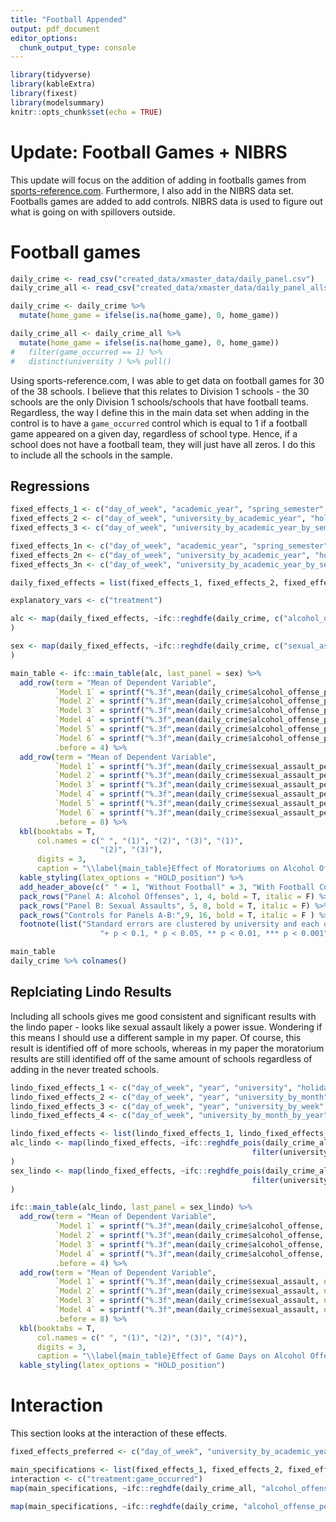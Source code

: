 ```yaml
---
title: "Football Appended"
output: pdf_document
editor_options: 
  chunk_output_type: console
---
```


```r
library(tidyverse)
library(kableExtra)
library(fixest)
library(modelsummary)
knitr::opts_chunk$set(echo = TRUE)
```

# Update: Football Games + NIBRS

This update will focus on the addition of adding in footballs games from [sports-reference.com](sports-reference.com). Furthermore, I also add in the NIBRS data set. Footballs games are added to add controls. NIBRS data is used to figure out what is going on with spillovers outside.

# Football games

```r
daily_crime <- read_csv("created_data/xmaster_data/daily_panel.csv")
daily_crime_all <- read_csv("created_data/xmaster_data/daily_panel_allschools.csv")

daily_crime <- daily_crime %>% 
  mutate(home_game = ifelse(is.na(home_game), 0, home_game)) 

daily_crime_all <- daily_crime_all %>% 
  mutate(home_game = ifelse(is.na(home_game), 0, home_game)) 
#   filter(game_occurred == 1) %>% 
#   distinct(university ) %>% pull()
```

Using sports-reference.com, I was able to get data on football games for 30 of the 38 schools. I believe that this relates to Division 1 schools - the 30 schools are the only Division 1 schools/schools that have football teams. Regardless, the way I define this in the main data set when adding in the control is to have a `game_occurred` control which is equal to 1 if a football game appeared on a given day, regardless of school type. Hence, if a school does not have a football team, they will just have all zeros. I do this to include all the schools in the sample. 

## Regressions
```r
fixed_effects_1 <- c("day_of_week", "academic_year", "spring_semester", "university", "holiday")
fixed_effects_2 <- c("day_of_week", "university_by_academic_year", "holiday", "spring_semester")
fixed_effects_3 <- c("day_of_week", "university_by_academic_year_by_semester", "holiday",  "spring_semester")

fixed_effects_1n <- c("day_of_week", "academic_year", "spring_semester", "university", "holiday", "game_occurred")
fixed_effects_2n <- c("day_of_week", "university_by_academic_year", "holiday", "spring_semester", "game_occurred")
fixed_effects_3n <- c("day_of_week", "university_by_academic_year_by_semester", "holiday",  "spring_semester", "game_occurred")

daily_fixed_effects = list(fixed_effects_1, fixed_effects_2, fixed_effects_3, fixed_effects_1n, fixed_effects_2n, fixed_effects_3n)

explanatory_vars <- c("treatment")
```


```r
alc <- map(daily_fixed_effects, ~ifc::reghdfe(daily_crime, c("alcohol_offense_per25"),explanatory_vars, ., "university")
)

sex <- map(daily_fixed_effects, ~ifc::reghdfe(daily_crime, c("sexual_assault_per25"),explanatory_vars, ., "university")
)
```


```r
main_table <- ifc::main_table(alc, last_panel = sex) %>% 
  add_row(term = "Mean of Dependent Variable", 
          `Model 1` = sprintf("%.3f",mean(daily_crime$alcohol_offense_per25, na.rm = T)),
          `Model 2` = sprintf("%.3f",mean(daily_crime$alcohol_offense_per25, na.rm = T)),
          `Model 3` = sprintf("%.3f",mean(daily_crime$alcohol_offense_per25, na.rm = T)),
          `Model 4` = sprintf("%.3f",mean(daily_crime$alcohol_offense_per25, na.rm = T)),
          `Model 5` = sprintf("%.3f",mean(daily_crime$alcohol_offense_per25, na.rm = T)),
          `Model 6` = sprintf("%.3f",mean(daily_crime$alcohol_offense_per25, na.rm = T)),
          .before = 4) %>% 
  add_row(term = "Mean of Dependent Variable", 
          `Model 1` = sprintf("%.3f",mean(daily_crime$sexual_assault_per25, na.rm = T)),
          `Model 2` = sprintf("%.3f",mean(daily_crime$sexual_assault_per25, na.rm = T)),
          `Model 3` = sprintf("%.3f",mean(daily_crime$sexual_assault_per25, na.rm = T)),
          `Model 4` = sprintf("%.3f",mean(daily_crime$sexual_assault_per25, na.rm = T)),
          `Model 5` = sprintf("%.3f",mean(daily_crime$sexual_assault_per25, na.rm = T)),
          `Model 6` = sprintf("%.3f",mean(daily_crime$sexual_assault_per25, na.rm = T)),
          .before = 8) %>% 
  kbl(booktabs = T, 
      col.names = c(" ", "(1)", "(2)", "(3)", "(1)", 
                    "(2)", "(3)"),
      digits = 3,
      caption = "\\label{main_table}Effect of Moratoriums on Alcohol Offenses and Sexual Assaults (OLS).") %>% 
  kable_styling(latex_options = "HOLD_position") %>% 
  add_header_above(c(" " = 1, "Without Football" = 3, "With Football Controls" = 3)) %>% 
  pack_rows("Panel A: Alcohol Offenses", 1, 4, bold = T, italic = F) %>%
  pack_rows("Panel B: Sexual Assaults", 5, 8, bold = T, italic = F) %>% 
  pack_rows("Controls for Panels A-B:",9, 16, bold = T, italic = F ) %>% 
  footnote(list("Standard errors are clustered by university and each offense is defined as per-25000 enrolled students. Weekends consist of Fridays, Saturdays, and Sundays. Weekdays consist of Monday through Thursday. Holiday controls include controls for Veterans Day, Thanksgiving, Labor Day, Halloween, and MLK Day. Christmas/New Years/July 4th are not included since these holiday's are not on any university's academic calendar. A moratorium is a temporary halt on fraternity-related activities with alcohol. Specification (2) is the preferred specification due to the flexibility of the fixed effects and the conservativeness of the estimates.",
                    "+ p < 0.1, * p < 0.05, ** p < 0.01, *** p < 0.001"), threeparttable = T)
```

```r
main_table
daily_crime %>% colnames()
```

## Replciating Lindo Results

Including all schools gives me good consistent and significant results with the lindo paper - looks like sexual assault likely a power issue. Wondering if this means I should use a different sample in my paper. Of course, this result is identified off of more schools, whereas in my paper the moratorium results are still identified off of the same amount of schools regardless of adding in the never treated schools. 
```r
lindo_fixed_effects_1 <- c("day_of_week", "year", "university", "holiday")
lindo_fixed_effects_2 <- c("day_of_week", "year", "university_by_month", "holiday")
lindo_fixed_effects_3 <- c("day_of_week", "year", "university_by_week", "holiday")
lindo_fixed_effects_4 <- c("day_of_week", "university_by_month_by_year", "holiday")

lindo_fixed_effects <- list(lindo_fixed_effects_1, lindo_fixed_effects_2, lindo_fixed_effects_3, lindo_fixed_effects_4)
alc_lindo <- map(lindo_fixed_effects, ~ifc::reghdfe_pois(daily_crime_all %>% 
                                                      filter(university %in% ifc::moratorium_schools() | university %in% ifc::never_treated_no_death()), c("alcohol_offense_per25"),"game_occurred", ., "university")
)
sex_lindo <- map(lindo_fixed_effects, ~ifc::reghdfe_pois(daily_crime_all %>% 
                                                      filter(university %in% ifc::moratorium_schools() | university %in% ifc::never_treated_no_death()), c("sexual_assault_per25"),"game_occurred", ., "university")
)

ifc::main_table(alc_lindo, last_panel = sex_lindo) %>% 
  add_row(term = "Mean of Dependent Variable", 
          `Model 1` = sprintf("%.3f",mean(daily_crime$alcohol_offense, na.rm = T)),
          `Model 2` = sprintf("%.3f",mean(daily_crime$alcohol_offense, na.rm = T)),
          `Model 3` = sprintf("%.3f",mean(daily_crime$alcohol_offense, na.rm = T)),
          `Model 4` = sprintf("%.3f",mean(daily_crime$alcohol_offense, na.rm = T)),
          .before = 4) %>% 
  add_row(term = "Mean of Dependent Variable", 
          `Model 1` = sprintf("%.3f",mean(daily_crime$sexual_assault, na.rm = T)),
          `Model 2` = sprintf("%.3f",mean(daily_crime$sexual_assault, na.rm = T)),
          `Model 3` = sprintf("%.3f",mean(daily_crime$sexual_assault, na.rm = T)),
          `Model 4` = sprintf("%.3f",mean(daily_crime$sexual_assault, na.rm = T)),
          .before = 8) %>% 
  kbl(booktabs = T, 
      col.names = c(" ", "(1)", "(2)", "(3)", "(4)"),
      digits = 3,
      caption = "\\label{main_table}Effect of Game Days on Alcohol Offenses and Sexual Assaults (Poisson).") %>% 
  kable_styling(latex_options = "HOLD_position") 
```

# Interaction

This section looks at the interaction of these effects.

```r
fixed_effects_preferred <- c("day_of_week", "university_by_academic_year", "holiday", "spring_semester", "game_occurred")

main_specifications <- list(fixed_effects_1, fixed_effects_2, fixed_effects_3)
interaction <- c("treatment:game_occurred")
map(main_specifications, ~ifc::reghdfe(daily_crime_all, "alcohol_offense_per25", interaction, ., "university"))

map(main_specifications, ~ifc::reghdfe(daily_crime, "alcohol_offense_per25", "game_occurred", ., "university"))
```





